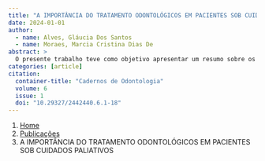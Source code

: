 ```yaml
---
title: "A IMPORTÂNCIA DO TRATAMENTO ODONTOLÓGICOS EM PACIENTES SOB CUIDADOS PALIATIVOS"
date: 2024-01-01
author:
  - name: Alves, Gláucia Dos Santos
  - name: Moraes, Marcia Cristina Dias De
abstract: > 
  O presente trabalho teve como objetivo apresentar um resumo sobre os cuidados paliativos, com ênfase na importância do cuidado oral. O objetivo dos cuidados paliativos é proporcionar alívio da dor e outros sintomas, abordando aspectos psicológicos e espirituais, sempre com uma abordagem holística e multiprofissional. A inclusão do cirurgião-dentista na equipe multiprofissional pode melhorar a qualidade de vida de pacientes em cuidados paliativos, especialmente aqueles que enfrentam doenças graves próximas ao final da vida, sendo fundamental para melhorar a qualidade de vida do paciente, auxiliando em aspectos como fala, nutrição, estética e autoestima. Além disso, a manutenção da saúde bucal é importante para prevenir infecções oportunistas e melhorar o conforto do paciente em estado avançado da doença. Em relação às manifestações orais mais comuns em pacientes em cuidados paliativos, menciona-se a presença de infecções fúngicas e bacterianas. Algumas dessas manifestações podem incluir herpes simples e herpes zoster, disfagia, lesões orais, xerostomia, cáries múltiplas, mucosite, candidíase oral, entre outras. , This work aimed to present a summary about palliative care, with emphasis on the importance of oral care. The inclusion of the dentist in the multidisciplinary team is essential to improve the quality of life for patients in palliative care, especially those facing severe illnesses nearing the end of life. The goal of palliative care is to provide relief from pain and other symptoms, addressing psychological and spiritual aspects, always with a holistic and multidisciplinary approach, being fundamental to improve the patient's quality of life, assisting in aspects such as speech, nutrition, aesthetics, and self-esteem. Additionally, maintaining oral health is crucial to prevent opportunistic infections and enhance the patient's comfort in the advanced stages of the disease. Regarding the most common oral manifestations in patients receiving palliative care, there are mentions of fungal and bacterial infections. Some of these manifestations may include herpes simplex and herpes zoster, dysphagia, oral lesions, xerostomia, multiple cavities, mucositis, oral candidiasis, among others.
categories: [article]
citation: 
  container-title: "Cadernos de Odontologia"
  volume: 6
  issue: 1
  doi: "10.29327/2442440.6.1-18"
---
```


```{=html}
<nav aria-label="breadcrumb">
  <ol class="breadcrumb">
    <li class="breadcrumb-item"><a href="../../index.html">Home</a></li>
    <li class="breadcrumb-item"><a href="../index.html">Publicações</a></li>
    <li class="breadcrumb-item active" aria-current="page">A IMPORTÂNCIA DO TRATAMENTO ODONTOLÓGICOS EM PACIENTES SOB CUIDADOS PALIATIVOS</li>
  </ol>
</nav>
```
